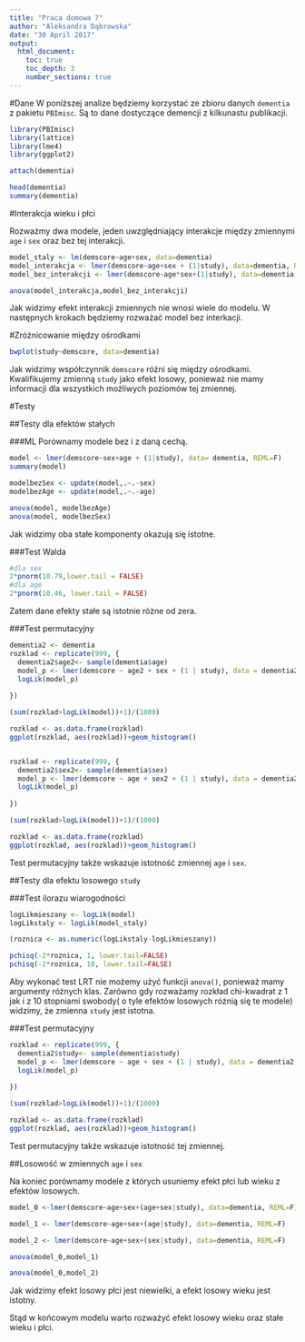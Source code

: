 ---
title: "Praca domowa 7"
author: "Aleksandra Dąbrowska"
date: "30 April 2017"
output:
  html_document:
    toc: true
    toc_depth: 3
    number_sections: true
---

#Dane
W poniższej analize będziemy korzystać ze zbioru danych `dementia` z pakietu `PBImisc`. Są to dane dostyczące demencji z kilkunastu publikacji.
```{r, message=FALSE}
library(PBImisc)
library(lattice)
library(lme4)
library(ggplot2)
```

```{r}
attach(dementia)

head(dementia)
summary(dementia)
```

#Interakcja wieku i płci

Rozważmy dwa modele, jeden uwzględniający interakcje między zmiennymi `age` i `sex` oraz bez tej interakcji.

```{r}
model_staly <- lm(demscore~age+sex, data=dementia)
model_interakcja <- lmer(demscore~age+sex + (1|study), data=dementia, REML = F)
model_bez_interakcji <- lmer(demscore~age*sex+(1|study), data=dementia,REML=F)

anova(model_interakcja,model_bez_interakcji)
```

Jak widzimy efekt interakcji zmiennych nie wnosi wiele do modelu. 
W następnych krokach będziemy rozważać model bez interkacji.

#Zróżnicowanie między ośrodkami

```{r}
bwplot(study~demscore, data=dementia)

```

Jak widzimy współczynnik `demscore` różni się między ośrodkami. Kwalifikujemy zmienną `study` jako efekt losowy, ponieważ nie mamy informacji dla wszystkich możliwych poziomów tej zmiennej.

#Testy

##Testy dla efektów stałych

###ML
Porównamy modele bez i z daną cechą.

```{r}
model <- lmer(demscore~sex+age + (1|study), data= dementia, REML=F)
summary(model)

modelbezSex <- update(model,.~.-sex)
modelbezAge <- update(model,.~.-age)

anova(model, modelbezAge)
anova(model, modelbezSex)
```

Jak widzimy oba stałe komponenty okazują się istotne.

###Test Walda

```{r}
#dla sex
2*pnorm(10.79,lower.tail = FALSE)
#dla age
2*pnorm(10.46, lower.tail = FALSE)

```

Zatem dane efekty stałe są istotnie różne od zera.

###Test permutacyjny

```{r, message=FALSE, warning=FALSE}

dementia2 <- dementia
rozklad <- replicate(999, {
  dementia2$age2<- sample(dementia$age)
  model_p <- lmer(demscore ~ age2 + sex + (1 | study), data = dementia2,REML=FALSE)
  logLik(model_p)
  
})

(sum(rozklad>logLik(model))+1)/(1000)

rozklad <- as.data.frame(rozklad)
ggplot(rozklad, aes(rozklad))+geom_histogram()


rozklad <- replicate(999, {
  dementia2$sex2<- sample(dementia$sex)
  model_p <- lmer(demscore ~ age + sex2 + (1 | study), data = dementia2,REML=FALSE)
  logLik(model_p)
  
})

(sum(rozklad>logLik(model))+1)/(1000)

rozklad <- as.data.frame(rozklad)
ggplot(rozklad, aes(rozklad))+geom_histogram()
```

Test permutacyjny także wskazuje istotność zmiennej `age` i `sex`.

##Testy dla efektu losowego `study`

###Test ilorazu wiarogodności

```{r}
logLikmieszany <- logLik(model)
logLikstaly <- logLik(model_staly)

(roznica <- as.numeric(logLikstaly-logLikmieszany))

pchisq(-2*roznica, 1, lower.tail=FALSE)
pchisq(-2*roznica, 10, lower.tail=FALSE)

```

Aby wykonać test LRT nie możemy użyć funkcji `anova()`, ponieważ mamy argumenty różnych klas. 
Zarówno gdy rozważamy rozkład chi-kwadrat z 1 jak i z 10 stopniami swobody( o tyle efektów losowych różnią się te modele) widzimy, że zmienna `study` jest istotna.



###Test permutacyjny

```{r, warning=FALSE, message=FALSE}
rozklad <- replicate(999, {
  dementia2$study<- sample(dementia$study)
  model_p <- lmer(demscore ~ age + sex + (1 | study), data = dementia2,REML=FALSE)
  logLik(model_p)
  
})

(sum(rozklad>logLik(model))+1)/(1000)

rozklad <- as.data.frame(rozklad)
ggplot(rozklad, aes(rozklad))+geom_histogram()
```

Test permutacyjny także wskazuje istotność tej zmiennej.

##Losowość w zmiennych `age` i `sex`

Na koniec porównamy modele z których usuniemy efekt płci lub wieku z efektów losowych.

```{r}
model_0 <-lmer(demscore~age+sex+(age+sex|study), data=dementia, REML=F)

model_1 <- lmer(demscore~age+sex+(age|study), data=dementia, REML=F)

model_2 <- lmer(demscore~age+sex+(sex|study), data=dementia, REML=F)

anova(model_0,model_1)

anova(model_0,model_2)
```


Jak widzimy efekt losowy płci jest niewielki, a efekt losowy wieku jest istotny.

Stąd w końcowym modelu warto rozważyć efekt losowy wieku oraz stałe wieku i płci.
